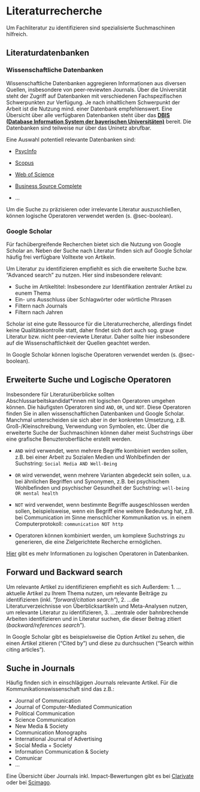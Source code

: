 # Literaturrecherche

Um Fachliteratur zu identifizieren sind spezialisierte Suchmaschinen hilfreich. 

## Literaturdatenbanken

### Wissenschaftliche Datenbanken

Wissenschaftliche Datenbanken aggregieren Informationen aus diversen Quellen, insbesondere von peer-reviewten Journals. Über die Universität steht der Zugriff auf Datenbanken mit verschiedenen Fachspezifischen Schwerpunkten zur Verfügung. Je nach inhaltlichem Schwerpunkt der Arbeit ist die Nutzung mind. einer Datenbank empfehlenswert. Eine Übersicht über alle verfügbaren Datenbanken steht über das **[DBIS (Database Information System der bayerischen Universitäten)](https://ub.fau.de/recherchieren/datenbanken/)** bereit. Die Datenbanken sind teilweise nur über das Uninetz abrufbar.

Eine Auswahl potentiell relevante Datenbanken sind:

-   [PsycInfo](https://dbis.ur.de/dbinfo/detail.php?bib_id=ub_en&colors=&ocolors=&lett=fs&tid=0&titel_id=149)

-   [Scopus](https://dbis.ur.de/dbinfo/detail.php?bib_id=ub_en&colors=&ocolors=&lett=f&tid=0&titel_id=3636)

-   [Web of Science](https://dbis.ur.de/dbinfo/detail.php?bib_id=ub_en&colors=&ocolors=&lett=fs&tid=0&titel_id=3366)

-   [Business Source Complete](https://dbis.ur.de/dbinfo/detail.php?bib_id=ub_en&colors=&ocolors=&lett=f&tid=0&titel_id=5660)

-   ...

Um die Suche zu präzisieren oder irrelevante Literatur auszuschließen, können logische Operatoren verwendet werden (s. @sec-boolean).

### Google Scholar 

Für fachübergreifende Recherchen bietet sich die Nutzung von Google Scholar an. Neben der Suche nach Literatur finden sich auf Google Scholar häufig frei verfügbare Volltexte von Artikeln. 

Um Literatur zu identifizieren empfiehlt es sich die erweiterte Suche bzw. "Advanced search" zu nutzen. Hier sind insbesondere relevant:

-   Suche im Artikeltitel: Insbesondere zur Identifikation zentraler Artikel zu eunem Thema
-   Ein- uns Ausschluss über Schlagwörter oder wörtliche Phrasen
-   Filtern nach Journals
-   Filtern nach Jahren

Scholar ist eine gute Ressource für die Literaturrecherche, allerdings findet keine Qualitätskontrolle statt, daher findet sich dort auch sog. graue Literatur bzw. nicht peer-reviewte Literatur. Daher sollte hier insbesondere auf die Wissenschaftlichkeit der Quellen geachtet werden.

In Google Scholar können logische Operatoren verwendet werden (s. @sec-boolean).


## Erweiterte Suche und Logische Operatoren {#sec-boolean}

Insbesondere für Literaturüberblicke sollten Abschlussarbeitskandidat*innen mit logischen Operatoren umgehen können. Die häufigsten Operatoren sind `AND`, `OR`, und `NOT`. Diese Operatoren finden Sie in allen wissenschaftlichen Datenbanken und Google Scholar. Manchmal unterscheiden sie sich aber in der konkreten Umsetzung, z.B. Groß-/Kleinschreibung, Verwendung von Symbolen, etc. Über die erweiterte Suche der Suchmaschinen können daher meist Suchstrings über eine grafische Benuzteroberfläche erstellt werden.

-   `AND` wird verwendet, wenn mehrere Begriffe kombiniert werden sollen, z.B. bei einer Arbeit zu Sozialen Medien und Wohlbefinden der Suchstring: `Social Media AND Well-Being`

-   `OR` wird verwendet, wenn mehrere Varianten abgedeckt sein sollen, u.a. bei ähnlichen Begriffen und Synonymen, z.B. bei psychischem Wohlbefinden und psychischer Gesundheit der Suchstring: `well-being OR mental health`

-   `NOT` wird verwendet, wenn bestimmte Begriffe ausgeschlossen werden sollen, beispielsweise, wenn ein Begriff eine weitere Bedeutung hat, z.B. bei Communication im Sinne menschlicher Kommunikation vs. in einem Computerprotokoll: `communication NOT http`

-   Operatoren können kombiniert werden, um komplexe Suchstrings zu generieren, die eine Zielgerichtete Recherche ermöglichen.

[Hier](https://libguides.mit.edu/c.php?g=175963&p=1158594) gibt es mehr Informationen zu logischen Operatoren in Datenbanken.


## Forward und Backward search
    
Um relevante Artikel zu identifizieren empfiehlt es sich Außerdem:
1.  ...aktuelle Artikel zu Ihrem Thema nutzen, um relevante Beiträge zu identifizieren (inkl. "*forward/citation search*"),
2.  ...die Literaturverzeichnisse von Überblicksartikeln und Meta-Analysen nutzen, um relevante Literatur zu identifizieren,
3.  ...zentrale oder bahnbrechende Arbeiten identifizieren und in Literatur suchen, die dieser Beitrag zitiert (*backward/references search*").

In Google Scholar gibt es beispielsweise die Option Artikel zu sehen, die einen Artikel zitieren ("Cited by") und diese zu durchsuchen ("Search within citing articles").

## Suche in Journals

Häufig finden sich in einschlägigen Journals relevante Artikel. Für die Kommunikationswissenschaft sind das z.B.: 

-   Journal of Communication
-   Journal of Computer-Mediated Communication
-   Political Communication
-   Science Communication
-   New Media & Society
-   Communication Monographs
-   International Journal of Advertising
-   Social Media + Society
-   Information Communication & Society
-   Comunicar
-   ...

Eine Übersicht über Journals inkl. Impact-Bewertungen gibt es bei [Clarivate](https://jcr.clarivate.com/jcr/browse-journals) oder bei [Scimago](https://www.scimagojr.com/journalrank.php?category=3315&order=sjr&ord=desc).